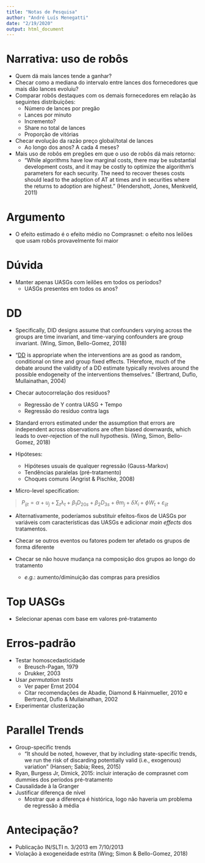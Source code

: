 ```yaml
---
title: "Notas de Pesquisa"
author: "André Luís Menegatti"
date: "2/19/2020"
output: html_document
---
```


# Narrativa: uso de robôs
* Quem dá mais lances tende a ganhar?
* Checar como a mediana do intervalo entre lances dos fornecedores que mais dão lances evoluiu?
* Comparar robôs destaques com os demais fornecedores em relação às seguintes distribuições:
	+ Número de lances por pregão
	+ Lances por minuto
	+ Incremento?
	+ Share no total de lances
	+ Proporção de vitórias
	
* Checar evolução da razão preço global/total de lances
  + Ao longo dos anos? A cada 4 meses?
	
* Mais uso de robôs em pregões em que o uso de robôs dá mais retorno:
  + "While algorithms have low marginal costs, there may be substantial development costs, and it may be costly to optimize the algorithm's parameters for each security. The need to recover theses costs should lead to the adoption of AT at times and in securities where the returns to adoption are highest." (Hendershott, Jones, Menkveld, 2011)

# Argumento
* O efeito estimado é o efeito médio no Comprasnet: o efeito nos leilões que usam robôs provavelmente foi maior

# Dúvida
* Manter apenas UASGs com leilões em todos os períodos?
  + UASGs presentes em todos os anos?

# DD
* Specifically, DID designs assume that confounders varying across the groups are time invariant, and time-varying confounders are group invariant. (Wing, Simon, Bello-Gomez, 2018)

* "[DD] is appropriate when the interventions are as good as random, conditional on time and group fixed effects.
THerefore, much of the debate around the validity of a DD estimate typically revolves around the possible endogeneity
of the interventions themselves." (Bertrand, Duflo, Mullainathan, 2004)

* Checar autocorrelação dos resíduos?
  + Regressão de Y contra UASG + Tempo
  + Regressão do resíduo contra lags

* Standard errors estimated under the assumption that errors are independent across observations are often biased downwards, which leads to over-rejection of the null hypothesis. (Wing, Simon, Bello-Gomez, 2018)
* Hipóteses:
  + Hipóteses usuais de qualquer regressão (Gauss-Markov)
  + Tendências paralelas (pré-tratamento)
  + Choques comuns (Angrist & Pischke, 2008)
* Micro-level specification:

> $P_{ijt} = \alpha + u_j + \sum_t \lambda_t + \beta_1 D_{20s} + \beta_2 D_{3s} + \theta m_j + \delta X_i + \phi W_t + \varepsilon_{ijt}$

  + Alternativamente, poderíamos substituir efeitos-fixos de UASGs por variáveis com características das UASGs e adicionar *main effects* dos tratamentos.

* Checar se outros eventos ou fatores podem ter afetado os grupos de forma diferente

* Checar se não houve mudança na composição dos grupos ao longo do tratamento
  + *e.g.*: aumento/diminuição das compras para presídios

# Top UASGs
* Selecionar apenas com base em valores pré-tratamento

# Erros-padrão
* Testar homoscedasticidade
  + Breusch-Pagan, 1979
  + Drukker, 2003
* Usar *permutation tests*
  + Ver paper Ernst 2004
  + Citar recomendações de Abadie, Diamond & Hainmueller, 2010 e Bertrand, Duflo & Mullainathan, 2002
* Experimentar clusterização

# Parallel Trends
* Group-specific trends
  + "It should be noted, however, that by including state-specific trends, we run the risk of discarding potentially valid (i.e., exogenous) variation" (Hansen; Sabia; Rees, 2015)
* Ryan, Burgess Jr, Dimick, 2015: incluir interação de comprasnet com dummies dos períodos pré-tratamento
* Causalidade à la Granger
* Justificar diferença de nível
  + Mostrar que a diferença é histórica, logo não haveria um problema de regressão à média

# Antecipação?
* Publicação IN/SLTI n. 3/2013 em 7/10/2013
* Violação à exogeneidade estrita (Wing; Simon & Bello-Gomez, 2018)


